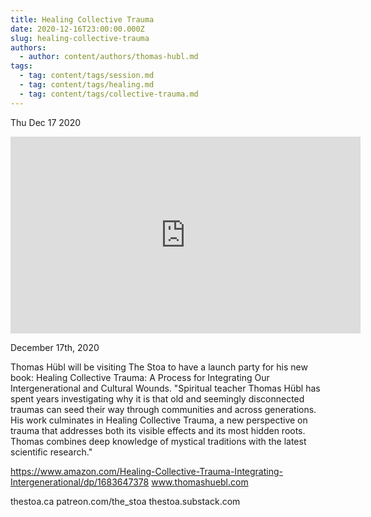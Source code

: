 ```yaml
---
title: Healing Collective Trauma
date: 2020-12-16T23:00:00.000Z
slug: healing-collective-trauma
authors:
  - author: content/authors/thomas-hubl.md
tags:
  - tag: content/tags/session.md
  - tag: content/tags/healing.md
  - tag: content/tags/collective-trauma.md
---
```






Thu Dec 17 2020

<iframe width="560" height="315" src="https://www.youtube.com/embed/ek7BiTw8Ya4" title="Healing Collective Trauma w/ Thomas Hübl" frameborder="0" allow="accelerometer; autoplay; clipboard-write; encrypted-media; gyroscope; picture-in-picture" allowfullscreen ></iframe>

December 17th, 2020

Thomas Hübl will be visiting The Stoa to have a launch party for his new book: Healing Collective Trauma: A Process for Integrating Our Intergenerational and Cultural Wounds.
"Spiritual teacher Thomas Hübl has spent years investigating why it is that old and seemingly disconnected traumas can seed their way through communities and across generations. His work culminates in Healing Collective Trauma, a new perspective on trauma that addresses both its visible effects and its most hidden roots. Thomas combines deep knowledge of mystical traditions with the latest scientific research."

https://www.amazon.com/Healing-Collective-Trauma-Integrating-Intergenerational/dp/1683647378
www.thomashuebl.com

thestoa.ca
patreon.com/the_stoa
thestoa.substack.com


